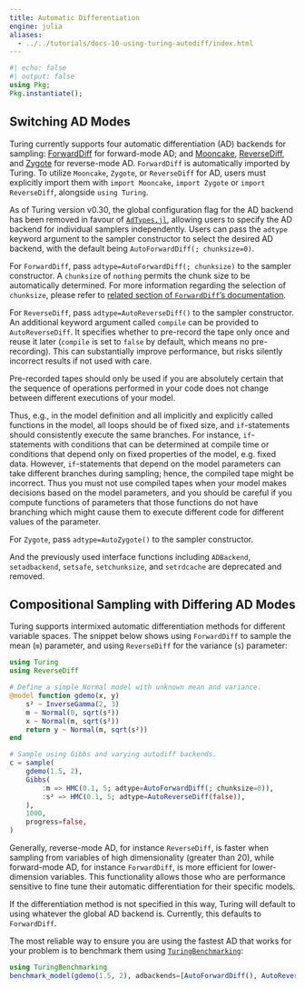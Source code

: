 ```yaml
---
title: Automatic Differentiation
engine: julia
aliases:
  - ../../tutorials/docs-10-using-turing-autodiff/index.html
---
```


```julia
#| echo: false
#| output: false
using Pkg;
Pkg.instantiate();
```

## Switching AD Modes

Turing currently supports four automatic differentiation (AD) backends for sampling: [ForwardDiff](https://github.com/JuliaDiff/ForwardDiff.jl) for forward-mode AD; and [Mooncake](https://github.com/compintell/Mooncake.jl), [ReverseDiff](https://github.com/JuliaDiff/ReverseDiff.jl), and [Zygote](https://github.com/FluxML/Zygote.jl) for reverse-mode AD.
`ForwardDiff` is automatically imported by Turing. To utilize `Mooncake`, `Zygote`, or `ReverseDiff` for AD, users must explicitly import them with `import Mooncake`, `import Zygote` or `import ReverseDiff`, alongside `using Turing`.

As of Turing version v0.30, the global configuration flag for the AD backend has been removed in favour of [`AdTypes.jl`](https://github.com/SciML/ADTypes.jl), allowing users to specify the AD backend for individual samplers independently.
Users can pass the `adtype` keyword argument to the sampler constructor to select the desired AD backend, with the default being `AutoForwardDiff(; chunksize=0)`.

For `ForwardDiff`, pass `adtype=AutoForwardDiff(; chunksize)` to the sampler constructor. A `chunksize` of `nothing` permits the chunk size to be automatically determined. For more information regarding the selection of `chunksize`, please refer to [related section of `ForwardDiff`'s documentation](https://juliadiff.org/ForwardDiff.jl/dev/user/advanced/#Configuring-Chunk-Size).

For `ReverseDiff`, pass `adtype=AutoReverseDiff()` to the sampler constructor. An additional keyword argument called `compile` can be provided to `AutoReverseDiff`. It specifies whether to pre-record the tape only once and reuse it later (`compile` is set to `false` by default, which means no pre-recording). This can substantially improve performance, but risks silently incorrect results if not used with care.



Pre-recorded tapes should only be used if you are absolutely certain that the sequence of operations performed in your code does not change between different executions of your model.

Thus, e.g., in the model definition and all implicitly and explicitly called functions in the model, all loops should be of fixed size, and `if`-statements should consistently execute the same branches.
For instance, `if`-statements with conditions that can be determined at compile time or conditions that depend only on fixed properties of the model, e.g. fixed data.
However, `if`-statements that depend on the model parameters can take different branches during sampling; hence, the compiled tape might be incorrect.
Thus you must not use compiled tapes when your model makes decisions based on the model parameters, and you should be careful if you compute functions of parameters that those functions do not have branching which might cause them to execute different code for different values of the parameter.

For `Zygote`, pass `adtype=AutoZygote()` to the sampler constructor.

And the previously used interface functions including `ADBackend`, `setadbackend`, `setsafe`, `setchunksize`, and `setrdcache` are deprecated and removed.

## Compositional Sampling with Differing AD Modes

Turing supports intermixed automatic differentiation methods for different variable spaces. The snippet below shows using `ForwardDiff` to sample the mean (`m`) parameter, and using `ReverseDiff` for the variance (`s`) parameter:

```julia
using Turing
using ReverseDiff

# Define a simple Normal model with unknown mean and variance.
@model function gdemo(x, y)
    s² ~ InverseGamma(2, 3)
    m ~ Normal(0, sqrt(s²))
    x ~ Normal(m, sqrt(s²))
    return y ~ Normal(m, sqrt(s²))
end

# Sample using Gibbs and varying autodiff backends.
c = sample(
    gdemo(1.5, 2),
    Gibbs(
        :m => HMC(0.1, 5; adtype=AutoForwardDiff(; chunksize=0)),
        :s² => HMC(0.1, 5; adtype=AutoReverseDiff(false)),
    ),
    1000,
    progress=false,
)
```

Generally, reverse-mode AD, for instance `ReverseDiff`, is faster when sampling from variables of high dimensionality (greater than 20), while forward-mode AD, for instance `ForwardDiff`, is more efficient for lower-dimension variables. This functionality allows those who are performance sensitive to fine tune their automatic differentiation for their specific models.

If the differentiation method is not specified in this way, Turing will default to using whatever the global AD backend is.
Currently, this defaults to `ForwardDiff`.

The most reliable way to ensure you are using the fastest AD that works for your problem is to benchmark them using [`TuringBenchmarking`](https://github.com/TuringLang/TuringBenchmarking.jl):

```julia
using TuringBenchmarking
benchmark_model(gdemo(1.5, 2), adbackends=[AutoForwardDiff(), AutoReverseDiff()])
```
